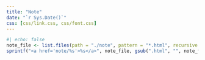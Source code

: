 ```yaml
---
title: "Note"
date: "`r Sys.Date()`"
css: [css/link.css, css/font.css]
---
```



```r
#| echo: false
note_file <- list.files(path = "./note", pattern = "*.html", recursive = TRUE)
sprintf("<a href='note/%s'>%s</a>", note_file, gsub(".html", "", note_file)) |> cat(sep = "\n\n")
```

